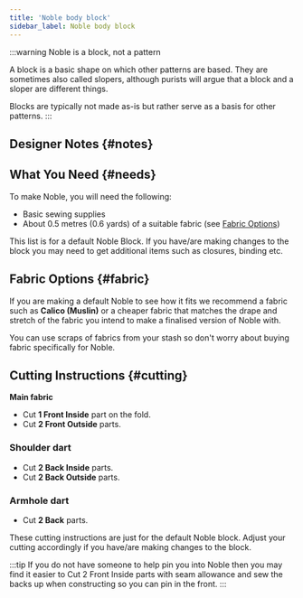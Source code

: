 ```yaml
---
title: 'Noble body block'
sidebar_label: Noble body block
---
```



:::warning Noble is a block, not a pattern

A block is a basic shape on which other patterns are based. They are sometimes
also called slopers, although purists will argue that a block and a sloper are
different things.

Blocks are typically not made as-is but rather serve as a basis for other patterns.
:::

<DocusaurusDoc>
  <DesignInfo design="noble" noDocsLink />
</DocusaurusDoc>

## Designer Notes {#notes}

<Notes />

## What You Need {#needs}

To make Noble, you will need the following:

- Basic sewing supplies
- About 0.5 metres (0.6 yards) of a suitable fabric (see [Fabric
  Options](#fabric))

This list is for a default Noble Block. If you have/are making changes to the
block you may need to get additional items such as closures, binding etc.

## Fabric Options {#fabric}

If you are making a default Noble to see how it fits we recommend a fabric such
as **Calico (Muslin)** or a cheaper fabric that matches the drape and stretch
of the fabric you intend to make a finalised version of Noble with.

You can use scraps of fabrics from your stash so don't worry about buying
fabric specifically for Noble.

## Cutting Instructions {#cutting}

**Main fabric**

- Cut **1 Front Inside** part on the fold.
- Cut **2 Front Outside** parts.

### Shoulder dart

- Cut **2 Back Inside** parts.
- Cut **2 Back Outside** parts.

### Armhole dart

- Cut **2 Back** parts.

These cutting instructions are just for the default Noble block. Adjust your cutting accordingly if you have/are making changes to the block.

:::tip
If you do not have someone to help pin you into Noble then you may find it
easier to Cut 2 Front Inside parts with seam allowance and sew the backs up
when constructing so you can pin in the front.
:::

